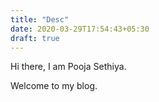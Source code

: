 ```yaml
---
title: "Desc"
date: 2020-03-29T17:54:43+05:30
draft: true
---
```


Hi there, I am Pooja Sethiya.

Welcome to my blog. 